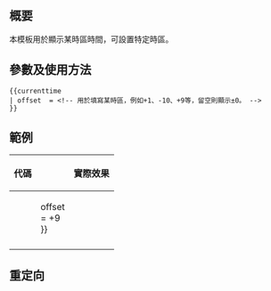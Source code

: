 <includeonly><!-- 在這裡加入模板的保護標識 --></includeonly><noinclude>{{Documentation subpage}}</noinclude>
<!-- 在本行下編輯模板說明 -->
== 概要 ==
本模板用於顯示某時區時間，可設置特定時區。

== 參數及使用方法 ==
<pre>
{{currenttime
| offset  = <!-- 用於填寫某時區，例如+1、-10、+9等，留空則顯示±0。 -->
}}
</pre>

== 範例 ==
{|
! 代碼
! style="width: 2em;"|
! 實際效果
|-
|
<pre>
{{Currenttime
| offset  = +9
}}
</pre>
|
|
{{Currenttime| offset  = +9}}
|-
|}

== 重定向 ==
{{tl|Currentdate}}

<includeonly>{{sandbox other||
<!-- 本行下加入模板的分類，跨維基連結加入Wikidata（參見[[Wikipedia:Wikidata]]） -->

}}</includeonly>